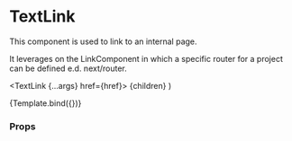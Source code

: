 
<Meta title="Components/Link/TextLink" component={TextLink} />

# TextLink

This component is used to link to an internal page.

It leverages on the LinkComponent in which a specific router for a project can be defined e.d. next/router.

  <TextLink {...args} href={href}>
    {children}
  </TextLink>
)

<Canvas>
  <Story name="Default" args={{ children: 'Intern link', href: '#TextLink' }}>
    {Template.bind({})}
  </Story>
</Canvas>

### Props

<ArgsTable story="Default" />
